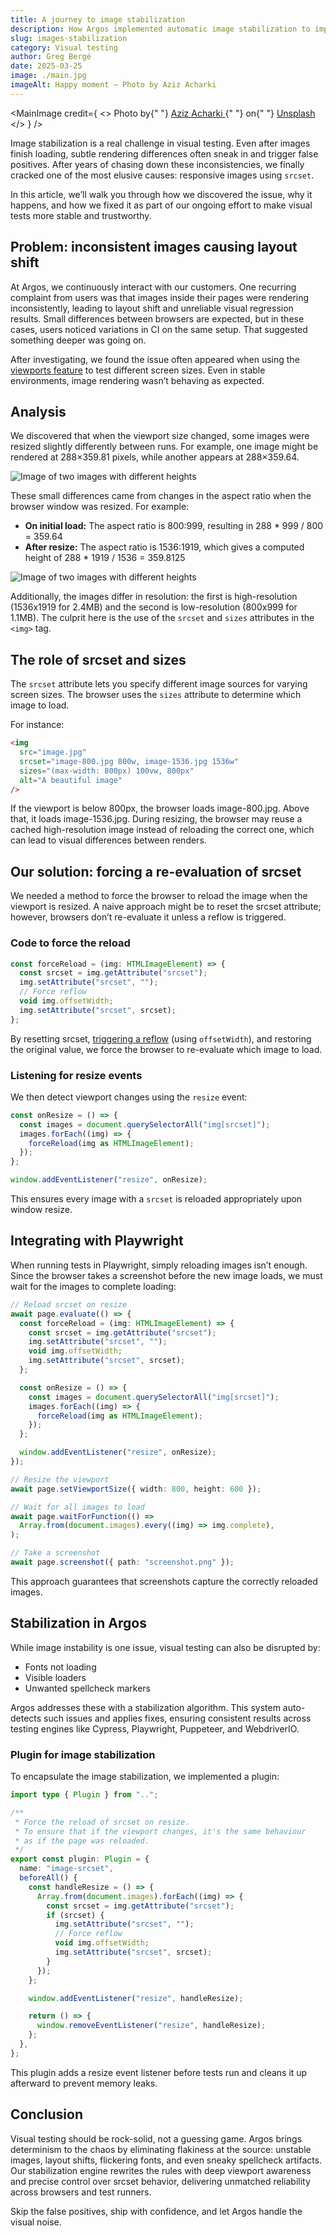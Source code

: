 ```yaml
---
title: A journey to image stabilization
description: How Argos implemented automatic image stabilization to improve visual testing accuracy.
slug: images-stabilization
category: Visual testing
author: Greg Bergé
date: 2025-03-25
image: ./main.jpg
imageAlt: Happy moment — Photo by Aziz Acharki
---
```


<MainImage
  credit={
    <>
      Photo by{" "}
      <a href="https://unsplash.com/@acharki95?utm_content=creditCopyText&utm_medium=referral&utm_source=unsplash">
        Aziz Acharki
      </a>{" "}
      on{" "}
      <a href="https://unsplash.com/photos/photo-of-silhouette-photo-of-man-standing-on-rock-U3C79SeHa7k?utm_content=creditCopyText&utm_medium=referral&utm_source=unsplash">
        Unsplash
      </a>
    </>
  }
/>

Image stabilization is a real challenge in visual testing. Even after images finish loading, subtle rendering differences often sneak in and trigger false positives. After years of chasing down these inconsistencies, we finally cracked one of the most elusive causes: responsive images using `srcset`.

In this article, we’ll walk you through how we discovered the issue, why it happens, and how we fixed it as part of our ongoing effort to make visual tests more stable and trustworthy.

## Problem: inconsistent images causing layout shift

At Argos, we continuously interact with our customers. One recurring complaint from users was that images inside their pages were rendering inconsistently, leading to layout shift and unreliable visual regression results. Small differences between browsers are expected, but in these cases, users noticed variations in CI on the same setup. That suggested something deeper was going on.

After investigating, we found the issue often appeared when using the [viewports feature](https://argos-ci.com/docs/viewports) to test different screen sizes. Even in stable environments, image rendering wasn’t behaving as expected.

## Analysis

We discovered that when the viewport size changed, some images were resized slightly differently between runs. For example, one image might be rendered at 288×359.81 pixels, while another appears at 288×359.64.

![Image of two images with different heights](/assets/articles/images-stabilization/image-sizes.png)

These small differences came from changes in the aspect ratio when the browser window was resized. For example:

- **On initial load:** The aspect ratio is 800:999, resulting in 288 \* 999 / 800 = 359.64
- **After resize:** The aspect ratio is 1536:1919, which gives a computed height of 288 \* 1919 / 1536 = 359.8125

![Image of two images with different heights](/assets/articles/images-stabilization/image-ratios.png)

Additionally, the images differ in resolution: the first is high-resolution (1536x1919 for 2.4MB) and the second is low-resolution (800x999 for 1.1MB). The culprit here is the use of the `srcset` and `sizes` attributes in the `<img>` tag.

## The role of srcset and sizes

The `srcset` attribute lets you specify different image sources for varying screen sizes. The browser uses the `sizes` attribute to determine which image to load.

For instance:

```html
<img
  src="image.jpg"
  srcset="image-800.jpg 800w, image-1536.jpg 1536w"
  sizes="(max-width: 800px) 100vw, 800px"
  alt="A beautiful image"
/>
```

If the viewport is below 800px, the browser loads image-800.jpg. Above that, it loads image-1536.jpg. During resizing, the browser may reuse a cached high-resolution image instead of reloading the correct one, which can lead to visual differences between renders.

## Our solution: forcing a re-evaluation of srcset

We needed a method to force the browser to reload the image when the viewport is resized. A naive approach might be to reset the srcset attribute; however, browsers don’t re-evaluate it unless a reflow is triggered.

### Code to force the reload

```ts
const forceReload = (img: HTMLImageElement) => {
  const srcset = img.getAttribute("srcset");
  img.setAttribute("srcset", "");
  // Force reflow
  void img.offsetWidth;
  img.setAttribute("srcset", srcset);
};
```

By resetting srcset, [triggering a reflow](https://gist.github.com/paulirish/5d52fb081b3570c81e3a) (using `offsetWidth`), and restoring the original value, we force the browser to re-evaluate which image to load.

### Listening for resize events

We then detect viewport changes using the `resize` event:

```ts
const onResize = () => {
  const images = document.querySelectorAll("img[srcset]");
  images.forEach((img) => {
    forceReload(img as HTMLImageElement);
  });
};

window.addEventListener("resize", onResize);
```

This ensures every image with a `srcset` is reloaded appropriately upon window resize.

## Integrating with Playwright

When running tests in Playwright, simply reloading images isn’t enough. Since the browser takes a screenshot before the new image loads, we must wait for the images to complete loading:

```ts
// Reload srcset on resize
await page.evaluate(() => {
  const forceReload = (img: HTMLImageElement) => {
    const srcset = img.getAttribute("srcset");
    img.setAttribute("srcset", "");
    void img.offsetWidth;
    img.setAttribute("srcset", srcset);
  };

  const onResize = () => {
    const images = document.querySelectorAll("img[srcset]");
    images.forEach((img) => {
      forceReload(img as HTMLImageElement);
    });
  };

  window.addEventListener("resize", onResize);
});

// Resize the viewport
await page.setViewportSize({ width: 800, height: 600 });

// Wait for all images to load
await page.waitForFunction(() =>
  Array.from(document.images).every((img) => img.complete),
);

// Take a screenshot
await page.screenshot({ path: "screenshot.png" });
```

This approach guarantees that screenshots capture the correctly reloaded images.

## Stabilization in Argos

While image instability is one issue, visual testing can also be disrupted by:

- Fonts not loading
- Visible loaders
- Unwanted spellcheck markers

Argos addresses these with a stabilization algorithm. This system auto-detects such issues and applies fixes, ensuring consistent results across testing engines like Cypress, Playwright, Puppeteer, and WebdriverIO.

### Plugin for image stabilization

To encapsulate the image stabilization, we implemented a plugin:

```ts
import type { Plugin } from "..";

/**
 * Force the reload of srcset on resize.
 * To ensure that if the viewport changes, it's the same behaviour
 * as if the page was reloaded.
 */
export const plugin: Plugin = {
  name: "image-srcset",
  beforeAll() {
    const handleResize = () => {
      Array.from(document.images).forEach((img) => {
        const srcset = img.getAttribute("srcset");
        if (srcset) {
          img.setAttribute("srcset", "");
          // Force reflow
          void img.offsetWidth;
          img.setAttribute("srcset", srcset);
        }
      });
    };

    window.addEventListener("resize", handleResize);

    return () => {
      window.removeEventListener("resize", handleResize);
    };
  },
};
```

This plugin adds a resize event listener before tests run and cleans it up afterward to prevent memory leaks.

## Conclusion

Visual testing should be rock-solid, not a guessing game. Argos brings determinism to the chaos by eliminating flakiness at the source: unstable images, layout shifts, flickering fonts, and even sneaky spellcheck artifacts. Our stabilization engine rewrites the rules with deep viewport awareness and precise control over srcset behavior, delivering unmatched reliability across browsers and test runners.

Skip the false positives, ship with confidence, and let Argos handle the visual noise.
